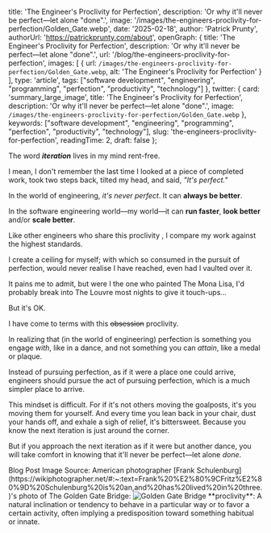 
  title: 'The Engineer\'s Proclivity for Perfection',
  description: 'Or why it\'ll never be perfect—let alone "done".',
  image: '/images/the-engineers-proclivity-for-perfection/Golden_Gate.webp',
  date: '2025-02-18',
  author: 'Patrick Prunty',
  authorUrl: 'https://patrickprunty.com/about',
  openGraph: {
    title: 'The Engineer\'s Proclivity for Perfection',
    description: 'Or why it\'ll never be perfect—let alone "done".',
    url: '/blog/the-engineers-proclivity-for-perfection',
    images: [
      {
        url: `/images/the-engineers-proclivity-for-perfection/Golden_Gate.webp`,
        alt: 'The Engineer\'s Proclivity for Perfection'
      }
    ],
    type: 'article',
    tags: ["software development", "engineering", "programming", "perfection", "productivity", "technology"]
  },
  twitter: {
    card: 'summary_large_image',
    title: 'The Engineer\'s Proclivity for Perfection',
    description: 'Or why it\'ll never be perfect—let alone "done".',
    image: `/images/the-engineers-proclivity-for-perfection/Golden_Gate.webp`
  },
  keywords: ["software development", "engineering", "programming", "perfection", "productivity", "technology"],
  slug: 'the-engineers-proclivity-for-perfection',
  readingTime: 2,
  draft: false
};


The word *<b>iteration</b>* lives in my mind rent-free.

I mean, I don't remember the last time I looked at a piece of completed work, took two steps back, tilted my head, and said, *"It's perfect."*

In the world of engineering, *it's never perfect*. It can **always be better**.

In the software engineering world—my world—it can **run faster**, **look better** and/or **scale better**.

Like other engineers who share this proclivity <Ref id="1"/>, I compare my work against the highest standards.

I create a ceiling for myself; with which so consumed in the pursuit of perfection,
would never realise I have reached, even had I vaulted over it.

It pains me to admit, but were I the one who painted The Mona Lisa, I'd probably break into The Louvre most nights to
give it touch-ups...

But it's OK.

I have come to terms with this <del>obsession</del> proclivity.

In realizing that (in the world of engineering) perfection is something you engage *with*, like in a dance, and not something you can *attain*,
like a medal or plaque.

Instead of pursuing perfection, as if it were a place one could arrive, engineers should pursue the act of pursuing perfection, which is a much
simpler place to arrive.

This mindset is difficult. For if it's
not others moving the goalposts, it's you moving them for yourself. And every time you lean back in your chair,
dust your hands off, and exhale a sigh of relief, it's bittersweet. Because you know the next iteration is just around the corner.

But if you approach the next iteration as if it were but another dance, you will take comfort in knowing that it'll never be perfect—let alone *done*.

<FootNotes>
  <FootNote>Blog Post Image Source: American photographer [Frank Schulenburg](https://wikiphotographer.net/#:~:text=Frank%20%E2%80%9CFritz%E2%80%9D%20Schulenburg%20is%20an,and%20has%20lived%20in%20three.)'s photo of The Golden Gate Bridge:</FootNote>
  <Image className="py-2" src="/images/the-engineers-proclivity-for-perfection/Golden_Gate.webp" alt="Golden Gate Bridge" width={200} height={200}/>
  <FootNote id="1">**proclivity**: A natural inclination or tendency to behave in a particular way or to favor a certain activity, often implying a predisposition toward something habitual or innate.</FootNote>
</FootNotes>